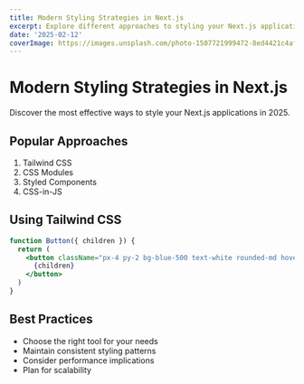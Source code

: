 ```yaml
---
title: Modern Styling Strategies in Next.js
excerpt: Explore different approaches to styling your Next.js applications, from CSS Modules to Tailwind CSS.
date: '2025-02-12'
coverImage: https://images.unsplash.com/photo-1507721999472-8ed4421c4af2
---
```


# Modern Styling Strategies in Next.js

Discover the most effective ways to style your Next.js applications in 2025.

## Popular Approaches

1. Tailwind CSS
2. CSS Modules
3. Styled Components
4. CSS-in-JS

## Using Tailwind CSS

```jsx
function Button({ children }) {
  return (
    <button className="px-4 py-2 bg-blue-500 text-white rounded-md hover:bg-blue-600">
      {children}
    </button>
  )
}
```

## Best Practices

- Choose the right tool for your needs
- Maintain consistent styling patterns
- Consider performance implications
- Plan for scalability